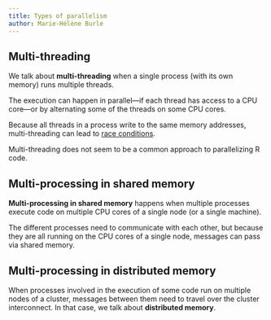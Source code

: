 ```yaml
---
title: Types of parallelism
author: Marie-Hélène Burle
---
```


## Multi-threading

We talk about **multi-threading** when a single process (with its own memory) runs multiple threads.

The execution can happen in parallel—if each thread has access to a CPU core—or by alternating some of the threads on some CPU cores.

Because all threads in a process write to the same memory addresses, multi-threading can lead to [race conditions](https://en.wikipedia.org/wiki/Race_condition).

Multi-threading does not seem to be a common approach to parallelizing R code.

## Multi-processing in shared memory

**Multi-processing in shared memory** happens when multiple processes execute code on multiple CPU cores of a single node (or a single machine).

The different processes need to communicate with each other, but because they are all running on the CPU cores of a single node, messages can pass via shared memory.

## Multi-processing in distributed memory

When processes involved in the execution of some code run on multiple nodes of a cluster, messages between them need to travel over the cluster interconnect. In that case, we talk about **distributed memory**.
